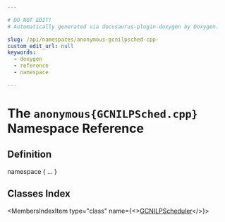 ```yaml
---

# DO NOT EDIT!
# Automatically generated via docusaurus-plugin-doxygen by Doxygen.

slug: /api/namespaces/anonymous-gcnilpsched-cpp-
custom_edit_url: null
keywords:
  - doxygen
  - reference
  - namespace

---
```





# The `anonymous{GCNILPSched.cpp}` Namespace Reference

<DoxygenPage pluginConfig={pluginConfig}>



## Definition

<CodeBlock>namespace &#123; ... &#125;</CodeBlock>

## Classes Index

<MembersIndex>

<MembersIndexItem
  type="class"
  name={<><a href="/docs/api/classes/anonymous-namespace-gcnilpsched-cpp-/gcnilpscheduler">GCNILPScheduler</a></>}>
</MembersIndexItem>

</MembersIndex>


</DoxygenPage>
